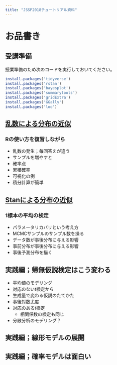 ```yaml
---
title: "JSSP2018チュートリアル資料"
---
```


# お品書き

## 受講準備

授業準備のため次のコードを実行しておいてください。

```r
install.packages('tidyverse')
install.packages('rstan')
install.packages('bayesplot')
install.packages('summarytools')
install.packages('gridExtra')
install.packages('GGally')
install.packages('loo')
```


## [乱数による分布の近似](jssp01.html)

### Rの使い方を復習しながら

  + 乱数の発生；毎回答えが違う
  + サンプルを増やすと
  + 確率点
  + 累積確率
  + 可視化の例
  + 積分計算が簡単

## [Stanによる分布の近似](jssp02.html)

### 1標本の平均の検定

 + パラメータリカバリという考え方
 + MCMCサンプルのサンプル数を操る
 + データ数が事後分布に与える影響
 + 事前分布が事後分布に与える影響
 + 事後予測分布を描く

## 実践編；帰無仮説検定はこう変わる

 + 平均値のモデリング
 + 対応のないt検定から
 + 生成量で変わる仮説のたてかた
 + 事後対数尤度
 + 対応のあるt検定
   + 相関係数の検定も同じ
 + 分散分析のモデリング？

## 実践編；線形モデルの展開


## 実践編；確率モデルは面白い
